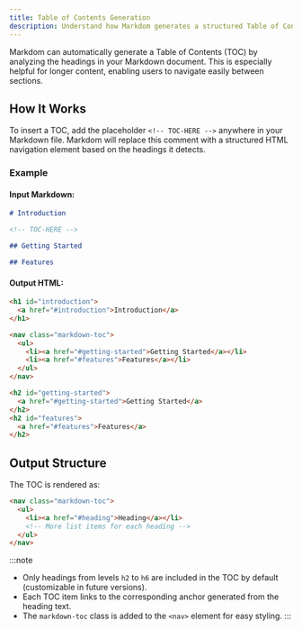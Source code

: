 ```yaml
---
title: Table of Contents Generation
description: Understand how Markdom generates a structured Table of Contents based on Markdown headings.
---
```


Markdom can automatically generate a Table of Contents (TOC) by analyzing the headings in your Markdown document. This is especially helpful for longer content, enabling users to navigate easily between sections.

## How It Works

To insert a TOC, add the placeholder `<!-- TOC-HERE -->` anywhere in your Markdown file. Markdom will replace this comment with a structured HTML navigation element based on the headings it detects.

### Example

#### Input Markdown:

```markdown
# Introduction

<!-- TOC-HERE -->

## Getting Started

## Features
```

#### Output HTML:

```html
<h1 id="introduction">
  <a href="#introduction">Introduction</a>
</h1>

<nav class="markdown-toc">
  <ul>
    <li><a href="#getting-started">Getting Started</a></li>
    <li><a href="#features">Features</a></li>
  </ul>
</nav>

<h2 id="getting-started">
  <a href="#getting-started">Getting Started</a>
</h2>
<h2 id="features">
  <a href="#features">Features</a>
</h2>
```

## Output Structure

The TOC is rendered as:

```html
<nav class="markdown-toc">
  <ul>
    <li><a href="#heading">Heading</a></li>
    <!-- More list items for each heading -->
  </ul>
</nav>
```

:::note

- Only headings from levels `h2` to `h6` are included in the TOC by default (customizable in future versions).
- Each TOC item links to the corresponding anchor generated from the heading text.
- The `markdown-toc` class is added to the `<nav>` element for easy styling.
  :::
